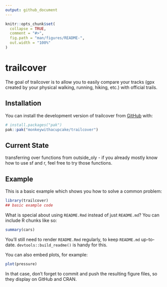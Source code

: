 ```yaml
---
output: github_document
---
```


<!-- README.md is generated from README.Rmd. Please edit that file -->

```r
knitr::opts_chunk$set(
  collapse = TRUE,
  comment = "#>",
  fig.path = "man/figures/README-",
  out.width = "100%"
)
```

# trailcover

<!-- badges: start -->
<!-- badges: end -->

The goal of trailcover is to allow you to easily compare your tracks (gpx created by your physical walking, running, hiking, etc.) with official trails. 

## Installation

You can install the development version of trailcover from [GitHub](https://github.com/) with:

``` r
# install.packages("pak")
pak::pak("monkeywithacupcake/trailcover")
```

## Current State

transferring over functions from outside_oly - if you already mostly know how to use sf and r, feel free to try those functions.

## Example

This is a basic example which shows you how to solve a common problem:

```r
library(trailcover)
## basic example code
```

What is special about using `README.Rmd` instead of just `README.md`? You can include R chunks like so:

```r
summary(cars)
```

You'll still need to render `README.Rmd` regularly, to keep `README.md` up-to-date. `devtools::build_readme()` is handy for this.

You can also embed plots, for example:

```r
plot(pressure)
```

In that case, don't forget to commit and push the resulting figure files, so they display on GitHub and CRAN.
